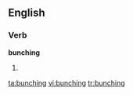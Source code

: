 ==English==

===Verb===
'''bunching'''

# {{present participle of|[[bunch]]}}

[[ta:bunching]]
[[vi:bunching]]
[[tr:bunching]]